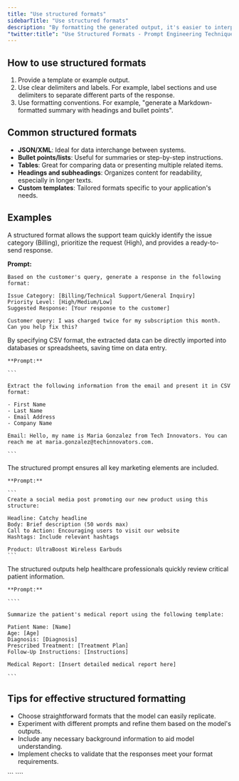 ```yaml
---
title: "Use structured formats"
sidebarTitle: "Use structured formats"
description: "By formatting the generated output, it's easier to interpret and parse the information. This is especially useful for data extraction or wheres tandardized responses is needed."
"twitter:title": "Use Structured Formats - Prompt Engineering Techniques"
---
```



## How to use structured formats

1. Provide a template or example output.
2. Use clear delimiters and labels. For example, label sections and use delimiters to separate different parts of the response.
3. Use formatting conventions. For example, "generate a Markdown-formatted summary with headings and bullet points".

## Common structured formats

- **JSON/XML**: Ideal for data interchange between systems.
- **Bullet points/lists**: Useful for summaries or step-by-step instructions.
- **Tables**: Great for comparing data or presenting multiple related items.
- **Headings and subheadings**: Organizes content for readability, especially in longer texts.
- **Custom templates**: Tailored formats specific to your application's needs.

## Examples

<AccordionGroup>
  <Accordion title="Example 1: Customer support chatbot.">
  A structured format allows the support team quickly identify the issue category (Billing), prioritize the request (High), and provides a ready-to-send response.

**Prompt:**

```
Based on the customer's query, generate a response in the following format:

Issue Category: [Billing/Technical Support/General Inquiry]
Priority Level: [High/Medium/Low]
Suggested Response: [Your response to the customer]

Customer query: I was charged twice for my subscription this month. Can you help fix this?

```

  </Accordion>

  <Accordion title="Example 2: Data entry automation.">
    By specifying CSV format, the extracted data can be directly imported into databases or spreadsheets, saving time on data entry.

    **Prompt:**

    ```

    Extract the following information from the email and present it in CSV format:

    - First Name
    - Last Name
    - Email Address
    - Company Name

    Email: Hello, my name is Maria Gonzalez from Tech Innovators. You can reach me at maria.gonzalez@techinnovators.com.

    ```

  </Accordion>

  <Accordion title="Example 3: Content creation for marketing.">
      The structured prompt ensures all key marketing elements are included.

    **Prompt:**

    ```
    Create a social media post promoting our new product using this structure:

    Headline: Catchy headline
    Body: Brief description (50 words max)
    Call to Action: Encouraging users to visit our website
    Hashtags: Include relevant hashtags

    Product: UltraBoost Wireless Earbuds
    ```

  </Accordion>

  <Accordion title="Example 4: Medical report summarization.">
    The structured outputs help healthcare professionals quickly review critical patient information.

    **Prompt:**

    ````

    Summarize the patient's medical report using the following template:

    Patient Name: [Name]
    Age: [Age]
    Diagnosis: [Diagnosis]
    Prescribed Treatment: [Treatment Plan]
    Follow-Up Instructions: [Instructions]

    Medical Report: [Insert detailed medical report here]

    ```

  </Accordion>
</AccordionGroup>

## Tips for effective structured formatting

- Choose straightforward formats that the model can easily replicate.
- Experiment with different prompts and refine them based on the model's outputs.
- Include any necessary background information to aid model understanding.
- Implement checks to validate that the responses meet your format requirements.

<QuestionsSection />
``` ````
